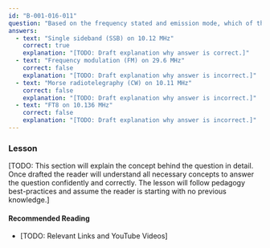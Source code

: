 ```yaml
---
id: "B-001-016-011"
question: "Based on the frequency stated and emission mode, which of the following combinations is prohibited?"
answers:
  - text: "Single sideband (SSB) on 10.12 MHz"
    correct: true
    explanation: "[TODO: Draft explanation why answer is correct.]"
  - text: "Frequency modulation (FM) on 29.6 MHz"
    correct: false
    explanation: "[TODO: Draft explanation why answer is incorrect.]"
  - text: "Morse radiotelegraphy (CW) on 10.11 MHz"
    correct: false
    explanation: "[TODO: Draft explanation why answer is incorrect.]"
  - text: "FT8 on 10.136 MHz"
    correct: false
    explanation: "[TODO: Draft explanation why answer is incorrect.]"
---
```


### Lesson

[TODO: This section will explain the concept behind the question in detail. Once drafted the reader will understand all necessary concepts to answer the question confidently and correctly. The lesson will follow pedagogy best-practices and assume the reader is starting with no previous knowledge.]

#### Recommended Reading

- [TODO: Relevant Links and YouTube Videos]
